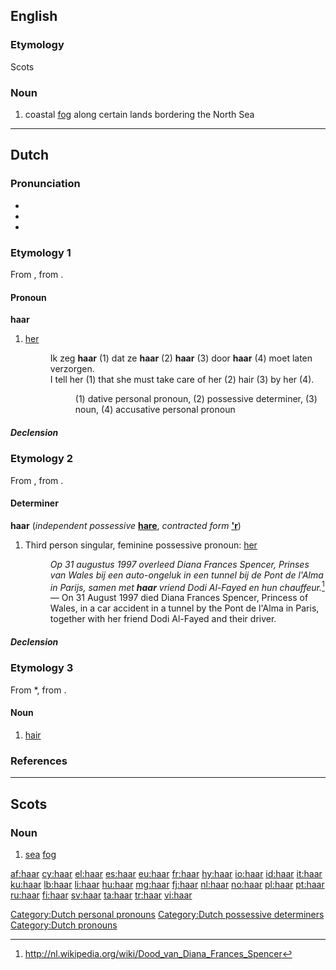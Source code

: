 {{also|Haar}}
==English==
{{wikipedia}}
===Etymology===
Scots

===Noun===
{{en-noun|?}}
# coastal [[fog]] along certain lands bordering the North Sea

----
==Dutch==
===Pronunciation===
* {{rhymes|aːr|lang=nl}}
* {{IPA|/ɦaːr/|lang=nl}}
* {{audio|Nl-haar.ogg|audio}}

===Etymology 1===
From {{etyl|odt|nl}} {{term|hira|lang=odt}}, from {{proto|Germanic|hezōi|lang=nl}}.

====Pronoun====
'''haar''' {{f}} {{context|personal|lang=nl}}

# [[her]]
#: Ik zeg '''haar''' (1) dat ze '''haar''' (2) '''haar''' (3) door '''haar''' (4) moet laten verzorgen.
#: I tell her (1) that she must take care of her (2) hair (3) by her (4).
#:: (1) dative personal pronoun, (2) possessive determiner, (3) noun, (4) accusative personal pronoun

=====Declension=====
{{nl-decl-personal pronouns}}

===Etymology 2===
From {{etyl|odt|nl}} {{term|hira|lang=odt}}, from {{proto|Germanic|hezōz|lang=nl}}.

====Determiner====
'''haar''' {{f}} {{context|dependent possessive}} (''independent possessive'' '''[[hare]]''', ''contracted form'' '''[['r]]''')
# Third person singular, feminine possessive pronoun: [[her]]
#: ''Op 31 augustus 1997 overleed Diana Frances Spencer, Prinses van Wales bij een auto-ongeluk in een tunnel bij de Pont de l'Alma in Parijs, samen met <b>haar</b> vriend Dodi Al-Fayed en hun chauffeur.''<ref>http://nl.wikipedia.org/wiki/Dood_van_Diana_Frances_Spencer</ref> &mdash; On 31 August 1997 died Diana Frances Spencer, Princess of Wales, in a car accident in a tunnel by the Pont de l'Alma in Paris, together with her friend Dodi Al-Fayed and their driver.

=====Declension=====
{{nl-decl-personal pronouns}}

===Etymology 3===
From {{etyl|odt|nl}} *{{term||hār|lang=odt}}, from {{proto|Germanic|hēran|lang=nl}}.

====Noun====
{{nl-noun|n|haren|haartje}}

# [[hair]]

===References===
<references/>

[[Category:Dutch personal pronouns]]
[[Category:Dutch possessive determiners]]
[[Category:Dutch pronouns]]

----

==Scots==

===Noun===
{{sco-noun|-}}

# [[sea]] [[fog]]

[[af:haar]]
[[cy:haar]]
[[el:haar]]
[[es:haar]]
[[eu:haar]]
[[fr:haar]]
[[hy:haar]]
[[io:haar]]
[[id:haar]]
[[it:haar]]
[[ku:haar]]
[[lb:haar]]
[[li:haar]]
[[hu:haar]]
[[mg:haar]]
[[fj:haar]]
[[nl:haar]]
[[no:haar]]
[[pl:haar]]
[[pt:haar]]
[[ru:haar]]
[[fi:haar]]
[[sv:haar]]
[[ta:haar]]
[[tr:haar]]
[[vi:haar]]